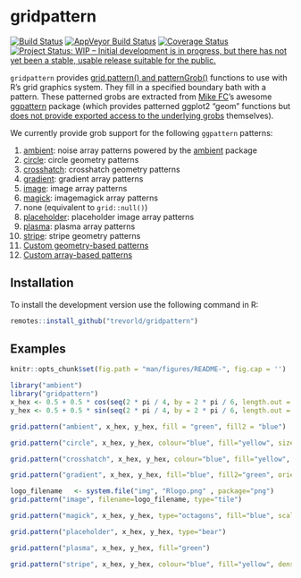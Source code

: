 # gridpattern

[![Build Status](https://travis-ci.org/trevorld/gridpattern.png?branch=main)](https://travis-ci.org/trevorld/gridpattern)
[![AppVeyor Build Status](https://ci.appveyor.com/api/projects/status/github/trevorld/gridpattern?branch=main&svg=true)](https://ci.appveyor.com/project/trevorld/gridpattern)
[![Coverage Status](https://img.shields.io/codecov/c/github/trevorld/gridpattern.svg)](https://codecov.io/github/trevorld/gridpattern?branch=main)
[![Project Status: WIP -- Initial development is in progress, but there has not yet been a stable, usable release suitable for the public.](https://www.repostatus.org/badges/latest/wip.svg)](https://www.repostatus.org/#wip)

`gridpattern` provides [grid.pattern() and
patternGrob()](http://trevorldavis.com/R/gridpattern/dev/reference/grid.pattern.html)
functions to use with R's grid graphics system. They fill in a
specified boundary bath with a pattern. These patterned grobs are
extracted from [Mike FC](https://github.com/coolbutuseless)'s awesome
[ggpattern](https://github.com/coolbutuseless/ggpattern) package (which
provides patterned ggplot2 "geom" functions but 
[does not provide exported access to the underlying grobs](https://github.com/coolbutuseless/ggpattern/issues/11) themselves).

We currently provide grob support for the following `ggpattern` patterns:

1.  [ambient](https://trevorldavis.com/R/gridpattern/dev/reference/grid.pattern_ambient.html):
    noise array patterns powered by the [ambient](https://cran.r-project.org/web/packages/ambient/index.html) package
2.  [circle](https://trevorldavis.com/R/gridpattern/dev/reference/grid.pattern_circle.html): circle geometry patterns
3.  [crosshatch](https://trevorldavis.com/R/gridpattern/dev/reference/grid.pattern_crosshatch.html): crosshatch geometry patterns
4.  [gradient](https://trevorldavis.com/R/gridpattern/dev/reference/grid.pattern_gradient.html): gradient array patterns
5.  [image](https://trevorldavis.com/R/gridpattern/dev/reference/grid.pattern_image.html): image array patterns
6.  [magick](https://trevorldavis.com/R/gridpattern/dev/reference/grid.pattern_magick.html): imagemagick array patterns
7.  none (equivalent to `grid::null()`)
8.  [placeholder](https://trevorldavis.com/R/gridpattern/dev/reference/grid.pattern_placeholder.html): placeholder image array patterns
9.  [plasma](https://trevorldavis.com/R/gridpattern/dev/reference/grid.pattern_plasma.html): plasma array patterns
10. [stripe](https://trevorldavis.com/R/gridpattern/dev/reference/grid.pattern_stripe.html): stripe geometry patterns
11. [Custom geometry-based patterns](https://coolbutuseless.github.io/package/ggpattern/articles/developing-patterns-2.html)
12. [Custom array-based patterns](https://coolbutuseless.github.io/package/ggpattern/articles/developing-patterns-3.html)

## Installation

To install the development version use the following command in R:


```r
remotes::install_github("trevorld/gridpattern")
```

## Examples

```r
knitr::opts_chunk$set(fig.path = "man/figures/README-", fig.cap = '')
```

```r
library("ambient")
library("gridpattern")
x_hex <- 0.5 + 0.5 * cos(seq(2 * pi / 4, by = 2 * pi / 6, length.out = 6))
y_hex <- 0.5 + 0.5 * sin(seq(2 * pi / 4, by = 2 * pi / 6, length.out = 6))
```

```r
grid.pattern("ambient", x_hex, y_hex, fill = "green", fill2 = "blue")
```
```r
grid.pattern("circle", x_hex, y_hex, colour="blue", fill="yellow", size = 2, density = 0.5)
```
```r
grid.pattern("crosshatch", x_hex, y_hex, colour="blue", fill="yellow", density = 0.5, angle = 135)
```
```r
grid.pattern("gradient", x_hex, y_hex, fill="blue", fill2="green", orientation="radial")
```
```r
logo_filename   <- system.file("img", "Rlogo.png" , package="png")
grid.pattern("image", filename=logo_filename, type="tile")
```
```r
grid.pattern("magick", x_hex, y_hex, type="octagons", fill="blue", scale=2)
```
```r
grid.pattern("placeholder", x_hex, y_hex, type="bear")
```
```r
grid.pattern("plasma", x_hex, y_hex, fill="green")
```
```r
grid.pattern("stripe", x_hex, y_hex, colour="blue", fill="yellow", density = 0.5, angle = 135)
```
